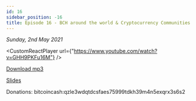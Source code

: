 ```yaml
---
id: 16
sidebar_position: -16
title: Episode 16 - BCH around the world & Cryptocurrency Communities
---
```



_Sunday, 2nd May 2021_

<CustomReactPlayer
  url={"https://www.youtube.com/watch?v=GHH9PKFu16M"} />

[Download mp3](https://drive.google.com/file/d/1NYugC6NjUegc7602WKOLYqngL5Hk8Q-t/view?usp=sharing)

[Slides](https://docs.google.com/presentation/d/1YpDTloElm5SuH_4bnN2vl1f6eZI_hoO7C01vVkuKSFM/edit?usp=sharing)

Donations: bitcoincash:qzle3wdqtdcsfaes75999tdkh39m4n5exqrx3s6s2

